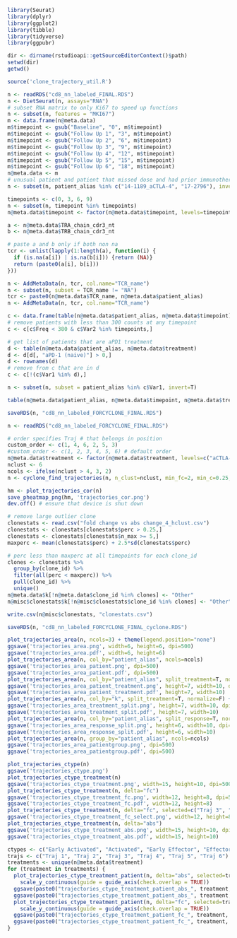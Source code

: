 

```{r}
library(Seurat)
library(dplyr)
library(ggplot2)
library(tibble)
library(tidyverse)
library(ggpubr)

dir <- dirname(rstudioapi::getSourceEditorContext()$path)
setwd(dir)
getwd()

source('clone_trajectory_util.R')
```

```{r load object}
n <- readRDS("cd8_nn_labeled_FINAL.RDS")
n <- DietSeurat(n, assays="RNA")
# subset RNA matrix to only Ki67 to speed up functions
n <- subset(n, features = "MKI67")
m <- data.frame(n@meta.data)
m$timepoint <- gsub("Baseline", "0", m$timepoint)
m$timepoint <- gsub("Follow Up 1", "3", m$timepoint)
m$timepoint <- gsub("Follow Up 2", "6", m$timepoint)
m$timepoint <- gsub("Follow Up 3", "9", m$timepoint)
m$timepoint <- gsub("Follow Up 4", "12", m$timepoint)
m$timepoint <- gsub("Follow Up 5", "15", m$timepoint)
m$timepoint <- gsub("Follow Up 6", "18", m$timepoint)
n@meta.data <- m
# unusual patient and patient that missed dose and had prior immunotherapy
n <- subset(n, patient_alias %in% c("14-1189_aCTLA-4", "17-2796"), invert=T)
```

```{r clean up object}
timepoints <- c(0, 3, 6, 9)
n <- subset(n, timepoint %in% timepoints)
n@meta.data$timepoint <- factor(n@meta.data$timepoint, levels=timepoints)

a <- n@meta.data$TRA_chain_cdr3_nt
b <- n@meta.data$TRB_chain_cdr3_nt

# paste a and b only if both non na
tcr <- unlist(lapply(1:length(a), function(i) {
  if (is.na(a[i]) | is.na(b[i])) {return (NA)}
  return (paste0(a[i], b[i]))
}))

n <- AddMetaData(n, tcr, col.name="TCR_name")
n <- subset(n, subset = TCR_name != "NA")
tcr <- paste0(n@meta.data$TCR_name, n@meta.data$patient_alias)
n <- AddMetaData(n, tcr, col.name="TCR_name")

c <- data.frame(table(n@meta.data$patient_alias, n@meta.data$timepoint))
# remove patients with less than 300 counts at any timepoint
c <- c[c$Freq < 380 & c$Var2 %in% timepoints,]

# get list of patients that are aPD1 treatment
d <- table(n@meta.data$patient_alias, n@meta.data$treatment)
d <- d[d[, "aPD-1 (naive)"] > 0,]
d <- rownames(d)
# remove from c that are in d
c <- c[!(c$Var1 %in% d),]

n <- subset(n, subset = patient_alias %in% c$Var1, invert=T)
```

```{r inspect patient, timepoints, and counts}
table(n@meta.data$patient_alias, n@meta.data$timepoint, n@meta.data$treatment)
```

```{r}
saveRDS(n, "cd8_nn_labeled_FORCYCLONE_FINAL.RDS")
```

```{r}
n <- readRDS("cd8_nn_labeled_FORCYCLONE_FINAL.RDS")
```

```{r run Cyclone}
# order specifies Traj # that belongs in position
custom_order <- c(1, 4, 6, 2, 5, 3)
#custom_order <- c(1, 2, 3, 4, 5, 6) # default order
n@meta.data$treatment <- factor(n@meta.data$treatment, levels=c("aCTLA-4", "aPD1", "aPD-1 (naive)", "Combination"))
nclust <- 6
ncols <- ifelse(nclust > 4, 3, 2)
n <- cyclone_find_trajectories(n, n_clust=nclust, min_fc=2, min_c=0.25, clustering_method="hclust", delta=T, custom_order=custom_order)

hm <- plot_trajectories_cor(n)
save_pheatmap_png(hm, 'trajectories_cor.png')
dev.off() # ensure that device is shut down

# remove large outlier clone
clonestats <- read.csv("fold change vs abs change_4_hclust.csv")
clonestats <- clonestats[clonestats$perc > 0.25,]
clonestats <- clonestats[clonestats$n_max >= 5,]
maxperc <- mean(clonestats$perc) + 2.5*sd(clonestats$perc)

# perc less than maxperc at all timepoints for each clone_id
clones <- clonestats %>%
  group_by(clone_id) %>%
  filter(all(perc < maxperc)) %>%
  pull(clone_id) %>%
  unique()
n@meta.data$k[!n@meta.data$clone_id %in% clones] <- "Other"
n@misc$clonestats$k[!n@misc$clonestats$clone_id %in% clones] <- "Other"

write.csv(n@misc$clonestats, "clonestats.csv")

```

```{r save object with Cyclone results}
saveRDS(n, "cd8_nn_labeled_FORCYCLONE_FINAL_cyclone.RDS")
```

```{r plot figures}
plot_trajectories_area(n, ncols=3) + theme(legend.position="none")
ggsave('trajectories_area.png', width=6, height=6, dpi=500)
ggsave('trajectories_area.pdf', width=6, height=6)
plot_trajectories_area(n, col_by="patient_alias", ncols=ncols)
ggsave('trajectories_area_patient.png', dpi=500)
ggsave('trajectories_area_patient.pdf', dpi=500)
plot_trajectories_area(n, col_by="patient_alias", split_treatment=T, normalize=F)
ggsave('trajectories_area_patient_treatment.png', height=7, width=10, dpi=500)
ggsave('trajectories_area_patient_treatment.pdf', height=7, width=10)
plot_trajectories_area(n, col_by="k", split_treatment=T, normalize=F) + theme(legend.position="none")
ggsave('trajectories_area_treatment_split.png', height=7, width=10, dpi=500)
ggsave('trajectories_area_treatment_split.pdf', height=7, width=10)
plot_trajectories_area(n, col_by="patient_alias", split_response=T, normalize=F)
ggsave('trajectories_area_response_split.png', height=6, width=10, dpi=500)
ggsave('trajectories_area_response_split.pdf', height=6, width=10)
plot_trajectories_area(n, group_by="patient_alias", ncols=ncols)
ggsave('trajectories_area_patientgroup.png', dpi=500)
ggsave('trajectories_area_patientgroup.pdf', dpi=500)

plot_trajectories_ctype(n)
ggsave('trajectories_ctype.png')
plot_trajectories_ctype_treatment(n)
ggsave('trajectories_ctype_treatment.png', width=15, height=10, dpi=500)
plot_trajectories_ctype_treatment(n, delta="fc")
ggsave('trajectories_ctype_treatment_fc.png', width=12, height=8, dpi=500)
ggsave('trajectories_ctype_treatment_fc.pdf', width=12, height=8)
plot_trajectories_ctype_treatment(n, delta="fc", selected=c("Traj 3", "Traj 4", "Traj 5", "Traj 6"))
ggsave('trajectories_ctype_treatment_fc_select.png', width=12, height=8, dpi=500)
plot_trajectories_ctype_treatment(n, delta="abs")
ggsave('trajectories_ctype_treatment_abs.png', width=15, height=10, dpi=500)
ggsave('trajectories_ctype_treatment_abs.pdf', width=15, height=10)

ctypes <- c("Early Activated", "Activated", "Early Effector", "Effector", "Exhausted", "NK-like")
trajs <- c("Traj 1", "Traj 2", "Traj 3", "Traj 4", "Traj 5", "Traj 6")
treatments <- unique(n@meta.data$treatment)
for (treatment in treatments) {
  plot_trajectories_ctype_treatment_patient(n, delta="abs", selected=trajs, treatments=c(treatment), ctypes=ctypes) + theme(strip.clip="off") +
    scale_y_continuous(guide = guide_axis(check.overlap = TRUE))
  ggsave(paste0("trajectories_ctype_treatment_patient_abs_", treatment, "_all.png"), width=10, height=10, dpi=500)
  ggsave(paste0("trajectories_ctype_treatment_patient_abs_", treatment, "_all.pdf"), width=10, height=10)
  plot_trajectories_ctype_treatment_patient(n, delta="fc", selected=trajs, treatments=c(treatment), ctypes=ctypes) + theme(strip.clip="off") +
    scale_y_continuous(guide = guide_axis(check.overlap = TRUE))
  ggsave(paste0("trajectories_ctype_treatment_patient_fc_", treatment, "_all.png"), width=10, height=10, dpi=500)
  ggsave(paste0("trajectories_ctype_treatment_patient_fc_", treatment, "_all.pdf"), width=10, height=10)
}

```

